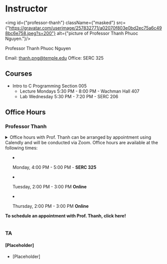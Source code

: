 


<div className={"container"} >
<div className={"row"}>
<div className={"syllabus-content col"}>


<div  className={"container"}>
<div className={"row"}>
<div className={"col col--4"}>


# Instructor

<img id={"professor-thanh"} className={"masked"} src={"https://gravatar.com/userimage/257832771/a02070f803e0bd2ec75a6c498bc6e758.jpeg?s=200"} alt={"picture of Professor Thanh Phuoc Nguyen."}/>

Professor Thanh Phuoc Nguyen

Email:
thanh.png@temple.edu
Office: SERC 325

</div>

<div className={"col col--8"}>

## Courses
- Intro to C Programming Section 005
    - Lecture Mondays 5:30 PM - 8:00 PM - Wachman Hall 407
    - Lab Wednesday 5:30 PM - 7:20 PM - SERC 206

</div>
</div>

</div>

## Office Hours 

### Professor Thanh

<details>
<summary>
Office hours with Prof. Thanh can be arranged by appointment using Calendly and will be conducted via Zoom. Office hours are available at the following times:

- Monday, 4:00 PM - 5:00 PM - **SERC 325**

- Tuesday, 2:00 PM - 3:00 PM **Online**

- Thursday, 2:00 PM - 3:00 PM **Online**

**To schedule an appointment with Prof. Thanh, click here!**


</summary>

If the scheduling widget doesn't appear use the following Calendly link: https://calendly.com/thanh-phuoc-nguyen/office-hours

<>
{docusaurusConfig.customFields.is_pdf ? <></> : <InlineWidget url="https://calendly.com/thanh-phuoc-nguyen/office-hours" />}
</>


</details>

### TA 

#### [Placeholder]

- [Placeholder]

</div>
</div>

</div>